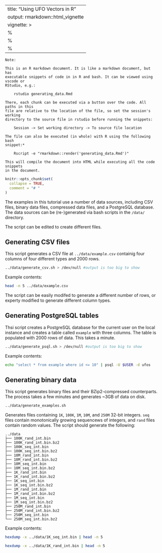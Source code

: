 
---
title: "Using UFO Vectors in R"
output: rmarkdown::html_vignette
vignette: >
  %\VignetteIndexEntry{Using UFO Vectors in R}
  %\VignetteEngine{knitr::rmarkdown}
  %\VignetteEncoding{UTF-8}
---

~~~ 
Note:

This is an R markdown document. It is like a markdown document, but has
executable snippets of code in in R and bash. It can be viewed using vscode or
RStudio, e.g.:

    rstudio generating_data.Rmd

There, each chunk can be executed via a button over the code. All paths in this
file are relative to the location of the file, so set the session's working
directory to the source file in rstudio before running the snippets:

    Session -> Set working directory -> To source file location

The file can also be executed (in whole) with R using the following bash
snippet:*
 
    Rscript -e "rmarkdown::render('generating_data.Rmd')"

This will compile the document into HTML while executing all the code snippets
in the document. 
~~~

```r
knitr::opts_chunk$set(
  collapse = TRUE,
  comment = "# "
)
```

The examples in this tutorial use a number of data sources, including CSV files,
binary data files, compressed data files, and a PostgreSQL database. The data 
sources can be (re-)generated via bash scripts in the `/data/` directory.

The script can be edited to create different files.

## Generating CSV files

This script generates a CSV file at `../data/example.csv` containig four columns
of four different types and 2000 rows. 

```bash
../data/generate_csv.sh > /dev/null #output is too big to show
```

Example contents:

```bash
head -n 5 ../data/example.csv
```

The script can be easily modifed to generate a different number of rows, 
or experty modified to generate different column types.

## Generating PostgreSQL tables

Thsi script creates a PostgreSQL database for the current user on the 
local instance and creates a table called `example` with three columns.
The table is populated with 2000 rows of data. This takes a minute.

```bash
../data/generate_psql.sh > /dev/null #output is too big to show
```

Example contents:

```bash
echo "select * from example where id <= 10" | psql -U $USER -d ufos
```

## Generating binary data

This script generates binary files and their BZip2-compressed counterparts. The 
process takes a few minutes and generates ~3GB of data on disk. 

```bash
../data/generate_examples.sh
```

Generates files containing `1K`, `100K`, `1M`, `10M`, and `250M` 32-bit integers. 
`seq` files contain monotonically growing sequencews of integers, and `rand` 
files contain random values. The script should generate the following:

```
../data
├── 100K_rand_int.bin
├── 100K_rand_int.bin.bz2
├── 100K_seq_int.bin
├── 100K_seq_int.bin.bz2
├── 10M_rand_int.bin
├── 10M_rand_int.bin.bz2
├── 10M_seq_int.bin
├── 10M_seq_int.bin.bz2
├── 1K_rand_int.bin
├── 1K_rand_int.bin.bz2
├── 1K_seq_int.bin
├── 1K_seq_int.bin.bz2
├── 1M_rand_int.bin
├── 1M_rand_int.bin.bz2
├── 1M_seq_int.bin
├── 1M_seq_int.bin.bz2
├── 250M_rand_int.bin
├── 250M_rand_int.bin.bz2
├── 250M_seq_int.bin
└── 250M_seq_int.bin.bz2
```

Example contents:

```bash
hexdump -x ../data/1K_seq_int.bin | head -n 5
```

```bash
hexdump -x ../data/1K_rand_int.bin | head -n 5
```
